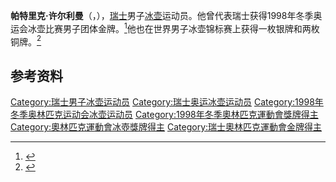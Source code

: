 {{NoteTA|G1=Sports}}
'''帕特里克·许尔利曼'''（{{lang-de|Patrick Hürlimann}}，{{bd|1963年|7月9日||}}），[[瑞士|瑞士]]男子[[冰壶|冰壶]]运动员。他曾代表瑞士获得1998年冬季奥运会冰壶比赛男子团体金牌。<ref>{{Cite web|title=Patrick HUERLIMANN|url=https://www.olympic.org/patrick-huerlimann|accessdate=2021-04-10|work=International Olympic Committee|archive-date=2021-04-11|archive-url=https://web.archive.org/web/20210411084505/https://www.olympic.org/patrick-huerlimann|dead-url=no}}</ref>他也在世界男子冰壶锦标赛上获得一枚银牌和两枚铜牌。<ref>{{cite web|url=https://www.olympedia.org/athletes/100338|title=Patrick Hürlimann|work=Olympedia|accessdate=2021-04-11|archive-date=2021-04-03|archive-url=https://web.archive.org/web/20210403141414/https://www.olympedia.org/athletes/100338|dead-url=no}}</ref>

== 参考资料 ==
{{reflist}}

{{奥林匹克运动会冰壶比赛男子团体冠军}}

{{Authority control}}
{{DEFAULTSORT:Hürlimann, Patrick}}
[[Category:瑞士男子冰壶运动员|Category:瑞士男子冰壶运动员]]
[[Category:瑞士奥运冰壶运动员|Category:瑞士奥运冰壶运动员]]
[[Category:1998年冬季奥林匹克运动会冰壶运动员|Category:1998年冬季奥林匹克运动会冰壶运动员]]
[[Category:1998年冬季奧林匹克運動會獎牌得主|Category:1998年冬季奧林匹克運動會獎牌得主]]
[[Category:奧林匹克運動會冰壺獎牌得主|Category:奧林匹克運動會冰壺獎牌得主]]
[[Category:瑞士奧林匹克運動會金牌得主|Category:瑞士奧林匹克運動會金牌得主]]